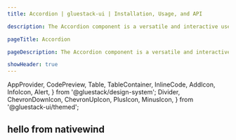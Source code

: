 ```yaml
---
title: Accordion | gluestack-ui | Installation, Usage, and API

description: The Accordion component is a versatile and interactive user interface element, designed to efficiently organize and present content in a compact space.

pageTitle: Accordion

pageDescription: The Accordion component is a versatile and interactive user interface element, designed to efficiently organize and present content in a compact space.

showHeader: true
---
```


  AppProvider,
  CodePreview,
  Table,
  TableContainer,
  InlineCode,
  AddIcon,
  InfoIcon,
  Alert,
} from '@gluestack/design-system';
  Divider,
  ChevronDownIcon,
  ChevronUpIcon,
  PlusIcon,
  MinusIcon,
} from '@gluestack-ui/themed';

<Meta title="ui/nativewind/components/Accordion" />

## hello from nativewind
